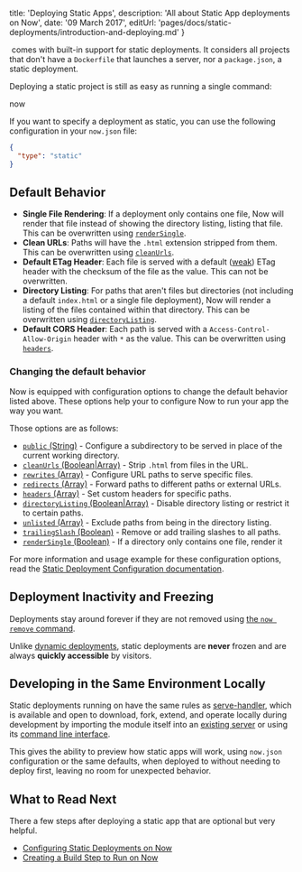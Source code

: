 

  title: 'Deploying Static Apps',
  description: 'All about Static App deployments on Now',
  date: '09 March 2017',
  editUrl: 'pages/docs/static-deployments/introduction-and-deploying.md'
}

&#8203;<Now color="#000"/> comes with built-in support for static deployments. It considers all projects that don't have a `Dockerfile` that launches a server, nor a `package.json`, a static deployment.

Deploying a static project is still as easy as running a single command:

<TerminalInput>now</TerminalInput>

If you want to specify a deployment as static, you can use the following configuration in your `now.json` file:
```json
{
  "type": "static"
}
```

## Default Behavior

- **Single File Rendering**: If a deployment only contains one file, Now will render that file instead of showing the directory listing, listing that file. This can be overwritten using [`renderSingle`](/docs/static-deployments/configuration#rendersingle-(boolean)).
- **Clean URLs**: Paths will have the `.html` extension stripped from them. This can be overwritten using [`cleanUrls`](/docs/static-deployments/configuration#cleanurls-(boolean|array)).
- **Default ETag Header**: Each file is served with a default ([weak](https://developer.mozilla.org/en-US/docs/Web/HTTP/Headers/ETag#Directives)) ETag header with the checksum of the file as the value. This can not be overwritten.
- **Directory Listing**: For paths that aren't files but directories (not including a default `index.html` or a single file deployment), Now will render a listing of the files contained within that directory. This can be overwritten using [`directoryListing`](/docs/static-deployments/configuration#directorylisting-(boolean|array)).
- **Default CORS Header**: Each path is served with a `Access-Control-Allow-Origin` header with `*` as the value. This can be overwritten using [`headers`](/docs/static-deployments/configuration#headers-(array)).

### Changing the default behavior

Now is equipped with configuration options to change the default behavior listed above.
These options help your to configure Now to run your app the way you want.

Those options are as follows:
- [`public` (String)](/docs/static-deployments/configuration#public-(string)) - Configure a subdirectory to be served in place of the current working directory.
- [`cleanUrls` (Boolean|Array)](/docs/static-deployments/configuration#cleanurls-(boolean|array)) - Strip `.html` from files in the URL.
- [`rewrites` (Array)](/docs/static-deployments/configuration#rewrites-(array)) - Configure URL paths to serve specific files.
- [`redirects` (Array)](/docs/static-deployments/configuration#redirects-(array)) - Forward paths to different paths or external URLs.
- [`headers` (Array)](/docs/static-deployments/configuration#headers-(array)) - Set custom headers for specific paths.
- [`directoryListing` (Boolean|Array)](/docs/static-deployments/configuration#directorylisting-(boolean|array)) - Disable directory listing or restrict it to certain paths.
- [`unlisted` (Array)](/docs/static-deployments/configuration#unlisted-(array)) - Exclude paths from being in the directory listing.
- [`trailingSlash` (Boolean)](/docs/static-deployments/configuration#trailingslash-(boolean)) - Remove or add trailing slashes to all paths.
- [`renderSingle` (Boolean)](/docs/static-deployments/configuration#rendersingle-(boolean)) - If a directory only contains one file, render it

For more information and usage example for these configuration options, read the [Static Deployment Configuration documentation](/docs/static-deployments/configuration).

## Deployment Inactivity and Freezing
Deployments stay around forever if they are not removed using [the `now remove` command](/docs/clients/now-cli#cloud-commands).

Unlike [dynamic deployments](/docs/deployment-types/docker), static deployments are **never** frozen and are always **quickly accessible** by visitors.

## Developing in the Same Environment Locally
Static deployments running on <Now color="#000"/> have the same rules as [serve-handler](https://github.com/zeit/serve-handler), which is available and open to download, fork, extend, and operate locally during development by importing the module itself into an [existing server](https://github.com/zeit/serve#api) or
using its [command line interface](https://github.com/zeit/serve).

This gives the ability to preview how static apps will work, using `now.json` configuration or the same defaults, when deployed to <Now color="#000"/> without needing to deploy first, leaving no room for unexpected behavior.

## What to Read Next
There a few steps after deploying a static app that are optional but very helpful.
- [Configuring Static Deployments on Now](/docs/static-deployments/configuration)
- [Creating a Build Step to Run on Now](/docs/static-deployments/builds/building-with-now)

